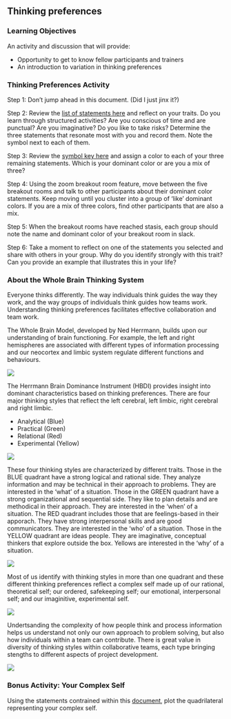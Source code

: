 
## Thinking preferences

### Learning Objectives

An activity and discussion that will provide: 

- Opportunity to get to know fellow participants and trainers 
- An introduction to variation in thinking preferences

### Thinking Preferences Activity

Step 1: Don't jump ahead in this document. (Did I just jinx it?)

Step 2: Review the [list of statements here](files/HBDIStatements.pdf) and reflect on your traits. Do you learn through structured activities? Are you conscious of time and are punctual? Are you imaginative? Do you like to take risks? 
Determine the three statements that resonate most with you and record them. Note the symbol next to each of them. 

Step 3: Review the [symbol key here](files/HBDIkey.pdf) and assign a color to each of your three remaining statements. Which is your dominant color or are you a mix of three?

Step 4: Using the zoom breakout room feature, move between the five breakout rooms and talk to other participants about their dominant color statements. Keep moving until you cluster into a group of 'like' dominant colors. If you are a mix of three colors, find other participants that are also a mix.

Step 5: When the breakout rooms have reached stasis, each group should note the name and dominant color of your breakout room in slack. 

Step 6: Take a moment to reflect on one of the statements you selected and share with others in your group. Why do you identify strongly with this trait? Can you provide an example that illustrates this in your life?

### About the Whole Brain Thinking System

Everyone thinks differently. The way individuals think guides the way they work, and the way groups of individuals think guides how teams work. Understanding thinking preferences facilitates effective collaboration and team work.

The Whole Brain Model, developed by Ned Herrmann, builds upon our understanding of brain functioning. For example, the left and right hemispheres are associated with different types of information processing and our neocortex and limbic system regulate different functions and behaviours.

![](images/Brain.jpg)

The Herrmann Brain Dominance Instrument (HBDI) provides insight into dominant characteristics based on thinking preferences. There are four major thinking styles that reflect the left cerebral, left limbic, right cerebral and right limbic.

- Analytical (Blue)
- Practical (Green)
- Relational (Red)
- Experimental (Yellow)

![](images/WholeBrain.jpg)

These four thinking styles are characterized by different traits. Those in the BLUE quadrant have a strong logical and rational side. They analyze information and may be technical in their approach to problems. They are interested in the 'what' of a situation. Those in the GREEN quadrant have a strong organizational and sequential side. They like to plan details and are methodical in their approach. They are interested in the 'when' of a situation.  The RED quadrant includes those that are feelings-based in their apporach. They have strong interpersonal skills and are good communicators. They are interested in the 'who' of a situation. Those in the YELLOW quadrant are ideas people. They are imaginative, conceptual thinkers that explore outside the box. Yellows are interested in the 'why' of a situation.  

![](images/WholeBrainTraits.jpg)

Most of us identify with thinking styles in more than one quadrant and these different thinking preferences reflect a complex self made up of our rational, theoretical self; our ordered, safekeeping self; our emotional, interpersonal self; and our imaginitive, experimental self.

![](images/ComplexSelf.jpg)

Undertsanding the complexity of how people think and process information helps us understand not only our own approach to problem solving, but also how individuals within a team can contribute. There is great value in diversity of thinking styles within collaborative teams, each type bringing stengths to different aspects of project development.

![](images/WorkingStyles.jpg)

### Bonus Activity: Your Complex Self

Using the statements contrained within this [document](files/ThinkingPreferencesMapping.pdf), plot the quadrilateral representing your complex self.
